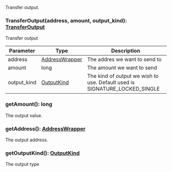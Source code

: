Transfer output.

### TransferOutput(address, amount, output_kind): [TransferOutput](#transferoutput)

Transfer output

| Parameter   | Type                              | Description                                                                |
| ----------- | --------------------------------- | -------------------------------------------------------------------------- |
| address     | [AddressWrapper](#addresswrapper) | The addres we want to send to                                              |
| amount      | long                              | The amount we want to send                                                 |
| output_kind | [OutputKind](#outputkind)         | The kind of output we wish to use. Default used is SIGNATURE_LOCKED_SINGLE |

### getAmount(): long

The output value.

### getAddress(): [AddressWrapper](#addresswrapper)

The output address.

### getOutputKind(): [OutputKind](#outputkind)

The output type
